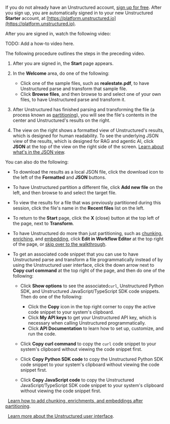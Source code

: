 If you do not already have an Unstructured account, [sign up for free](https://unstructured.io/?modal=try-for-free).
After you sign up, you are automatically signed in to your new Unstructured **Starter** account, at [https://platform.unstructured.io](https://platform.unstructured.io).

After you are signed in, watch the following video:

TODO: Add a how-to video here.

The following procedure outlines the steps in the preceding video.

1. After you are signed in, the **Start** page appears.
2. In the **Welcome** area, do one of the following:

   - Click one of the sample files, such as **realestate.pdf**, to have Unstructured parse and transform that sample file.
   - Click **Browse files**, and then browse to and select one of your own files, to have Unstructured parse and transform it.

3. After Unstructured has finished parsing and transforming the file (a process known as 
   [partitioning](/ui/partitioning)), you will see the file's contents in the 
   center and Unstructured's results on the right. 
4. The view on the right shows a formatted view of Unstructured's results, which is designed for human 
   readability. To see the underlying JSON view of the results, which is designed for RAG and agentic AI, 
   click **JSON** at the top of the view on the right side of the screen. 
   [Learn about what's in the JSON view](/ui/document-elements).

You can also do the following:

- To download the results as a local JSON file, click the download icon to the left of the **Formatted** and **JSON** buttons.
- To have Unstructured partition a different file, click **Add new file** on the left, and then browse to and select the target file.
- To view the results for a file that was previously partitioned during this session, click the file's name in the **Recent files** list on the left.
- To return to the **Start** page, click the **X** (close) button at the top left of the page, next to **Transform**.
- To have Unstructured do more than just partitioning, such as 
  [chunking](/ui/chunking), 
  [enriching](/ui/enriching/overview), 
  and [embedding](/ui/embedding), 
  click **Edit in Workflow Editor** at the top right of the page, or [skip over to the walkthrough](/ui/walkthrough).
- To get an associated code snippet that you can use to have Unstructured parse and transform a file programmatically instead of by using the Unstructured user interface, 
  click the down arrow next to **Copy curl command** at the top right of the page, and then do one of the following:

  - Click **Show options** to see the associated`curl`, Unstructured Python SDK, and Unstructured JavaScript/TypeScript SDK code snippets. Then do one of the following:

    - Click the **Copy** icon in the top right corner to copy the active code snippet to your system's clipboard.
    - Click **My API keys** to get your Unstructured API key, which is necessary when calling Unstructured programmatically.
    - Click **API Documentation** to learn how to set up, customize, and run the code.

  - Click **Copy curl command** to copy the `curl` code snippet to your system's clipboard without viewing the code snippet first.
  - Click **Copy Python SDK code** to copy the Unstructured Python SDK code snippet to your system's clipboard without viewing the code snippet first.
  - Click **Copy JavaScript code** to copy the Unstructured JavaScript/TypeScript SDK code snippet to your system's clipboard without viewing the code snippet first.

<Icon icon="arrow-up" />&nbsp;&nbsp;[Learn how to add chunking, enrichments, and embeddings after partitioning](/ui/walkthrough).

<Icon icon="person-chalkboard" />&nbsp;&nbsp;[Learn more about the Unstructured user interface](/ui/overview).